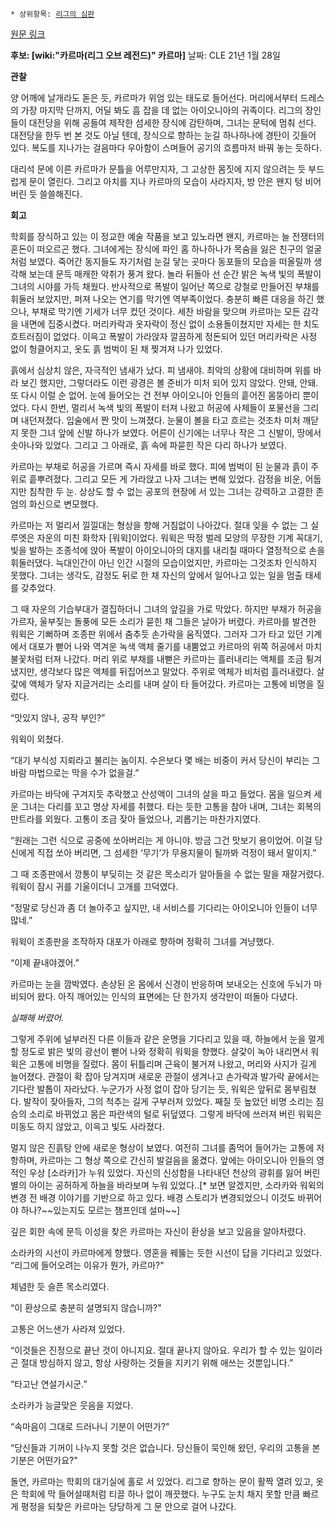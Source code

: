  * 상위항목: [[리그의 심판]]

[http://na.leagueoflegends.com/board/showthread.php?t=487487 원문 링크]

'''후보: [wiki:"카르마(리그 오브 레전드)" 카르마]'''
날짜: CLE 21년 1월 28일

'''관찰'''

양 어깨에 날개라도 돋은 듯, 카르마가 위엄 있는 태도로 들어선다. 머리에서부터 드레스의 가장 마지막 단까지, 어딜 봐도 흠 잡을 데 없는 아이오니아의 귀족이다. 리그의 장인들이 대전당을 위해 공들여 제작한 섬세한 장식에 감탄하며, 그녀는 문턱에 멈춰 선다. 대전당을 한두 번 본 것도 아닐 텐데, 장식으로 향하는 눈길 하나하나에 경탄이 깃들어 있다. 복도를 지나가는 걸음마다 우아함이 스며들어 공기의 흐름마저 바꿔 놓는 듯하다.

대리석 문에 이른 카르마가 문틀을 어루만지자, 그 고상한 몸짓에 지지 않으려는 듯 부드럽게 문이 열린다. 그리고 아치를 지나 카르마의 모습이 사라지자, 방 안은 왠지 텅 비어 버린 듯 쓸쓸해진다.

'''회고'''

학회를 장식하고 있는 이 정교한 예술 작품을 보고 있노라면 왠지, 카르마는 늘 전쟁터의 혼돈이 떠오르곤 했다. 그녀에게는 장식에 파인 홈 하나하나가 목숨을 잃은 친구의 얼굴처럼 보였다. 죽어간 동지들도 자기처럼 눈길 닿는 곳마다 동포들의 모습을 떠올릴까 생각해 보는데 문득 매캐한 악취가 풍겨 왔다. 놀라 뒤돌아 선 순간 밝은 녹색 빛의 폭발이 그녀의 시야를 가득 채웠다. 반사적으로 폭발이 일어난 쪽으로 강철로 만들어진 부채를 휘둘러 보았지만, 퍼져 나오는 연기를 막기엔 역부족이었다. 충분히 빠른 대응을 하긴 했으나, 부채로 막기엔 기세가 너무 컸던 것이다. 세찬 바람을 맞으며 카르마는 모든 감각을 내면에 집중시켰다. 머리카락과 옷자락이 정신 없이 소용돌이쳤지만 자세는 한 치도 흐트러짐이 없었다. 이윽고 폭발이 가라앉자 깔끔하게 정돈되어 있던 머리카락은 사정 없이 헝클어지고, 옷도 흙 범벅이 된 채 찢겨져 나가 있었다.

흙에서 심상치 않은, 자극적인 냄새가 났다. 피 냄새야. 최악의 상황에 대비하며 위를 바라 보긴 했지만, 그렇더라도 이런 광경은 볼 준비가 미처 되어 있지 않았다. 안돼, 안돼. 또 다시 이럴 순 없어. 눈에 들어오는 건 전부 아이오니아 인들의 흩어진 몸뚱아리 뿐이었다. 다시 한번, 멀리서 녹색 빛의 폭발이 터져 나왔고 허공에 사체들이 포물선을 그리며 내던져졌다. 입술에서 짠 맛이 느껴졌다. 눈물이 볼을 타고 흐르는 것조차 미처 깨닫지 못한 그녀 앞에 신발 하나가 보였다. 어른이 신기에는 너무나 작은 그 신발이, 땅에서 솟아나와 있었다. 그리고 그 아래로, 흙 속에 파묻힌 작은 다리 하나가 보였다.

카르마는 부채로 허공을 가르며 즉시 자세를 바로 했다. 피에 범벅이 된 눈물과 흙이 주위로 흩뿌려졌다. 그리고 모든 게 가라앉고 나자 그녀는 변해 있었다. 감정을 비운, 어둡지만 침착한 두 눈. 상상도 할 수 없는 공포의 현장에 서 있는 그녀는 강력하고 고결한 존엄의 화신으로 변모했다.

카르마는 저 멀리서 낄낄대는 형상을 향해 거침없이 나아갔다. 절대 잊을 수 없는 그 실루엣은 자운의 미친 화학자 [워윅]이었다. 워윅은 딱정 벌레 모양의 무장한 기계 꼭대기, 빛을 발하는 조종석에 앉아 폭발이 아이오니아의 대지를 내리칠 때마다 열정적으로 손을 휘둘러댔다. 늑대인간이 아닌 인간 시절의 모습이었지만, 카르마는 그것조차 인식하지 못했다. 그녀는 생각도, 감정도 뒤로 한 채 자신의 앞에서 일어나고 있는 일을 멈출 태세를 갖추었다.

그 때 자운의 기습부대가 결집하더니 그녀의 앞길을 가로 막았다. 하지만 부채가 허공을 가르자, 울부짖는 돌풍에 모든 소리가 묻힌 채 그들은 날아가 버렸다. 카르마를 발견한 워윅은 기뻐하며 조종판 위에서 춤추듯 손가락을 움직였다. 그러자 그가 타고 있던 기계에서 대포가 뻗어 나와 역겨운 녹색 액체 줄기를 내뿜었고 카르마의 위쪽 허공에서 마치 불꽃처럼 터져 나갔다. 머리 위로 부채를 내뻗은 카르마는 흘러내리는 액체를 조금 튕겨 냈지만, 생각보다 많은 액체를 뒤집어쓰고 말았다. 주위로 액체가 비처럼 흘러내렸다. 살갗에 액체가 닿자 지글거리는 소리를 내며 살이 타 들어갔다. 카르마는 고통에 비명을 질렀다.

“맛있지 않나, 공작 부인?” 

워윅이 외쳤다. 

“대기 부식성 지뢰라고 불리는 놈이지. 수은보다 몇 배는 비중이 커서 당신이 부리는 그 바람 마법으로는 막을 수가 없을걸.”

카르마는 바닥에 구겨지듯 추락했고 산성액이 그녀의 살을 파고 들었다. 몸을 일으켜 세운 그녀는 다리를 꼬고 명상 자세를 취했다. 타는 듯한 고통을 참아 내며, 그녀는 회복의 만트라를 외웠다. 고통이 조금 잦아 들었으나, 괴롭기는 마찬가지였다.

“원래는 그런 식으로 공중에 쏘아버리는 게 아니야. 방금 그건 맛보기 용이었어. 이걸 당신에게 직접 쏘아 버리면, 그 섬세한 ‘무기’가 무용지물이 될까봐 걱정이 돼서 말이지.”

그 때 조종판에서 깡통이 부딪히는 것 같은 목소리가 알아들을 수 없는 말을 재잘거렸다. 워윅이 잠시 귀를 기울이더니 고개를 끄덕였다. 

“정말로 당신과 좀 더 놀아주고 싶지만, 내 서비스를 기다리는 아이오니아 인들이 너무 많네.” 

워윅이 조종판을 조작하자 대포가 아래로 향하며 정확히 그녀를 겨냥했다. 

“이제 끝내야겠어.”

카르마는 눈을 깜박였다. 손상된 온 몸에서 신경이 반응하며 보내오는 신호에 두뇌가 마비되어 왔다. 아직 깨어있는 인식의 표면에는 단 한가지 생각만이 떠돌아 다녔다.

''실패해 버렸어.''

그렇게 주위에 널부러진 다른 이들과 같은 운명을 기다리고 있을 때, 하늘에서 눈을 멀게 할 정도로 밝은 빛의 광선이 뻗어 나와 정확히 워윅을 향했다. 살갗이 녹아 내리면서 워윅은 고통에 비명을 질렀다. 몸이 뒤틀리며 근육이 불거져 나왔고, 머리와 사지가 길게 늘어졌다. 관절이 확 잡아 당겨지며 새로운 관절이 생겨나고 손가락과 발가락 끝에서는 기다란 발톱이 자라났다. 누군가가 사정 없이 잡아 당기는 듯, 워윅은 앞뒤로 몸부림쳤다. 발작이 잦아들자, 그의 척추는 길게 구부러져 있었다. 째질 듯 높았던 비명 소리는 짐승의 소리로 바뀌었고 몸은 파란색의 털로 뒤덮였다. 그렇게 바닥에 쓰러져 버린 워윅은 미동도 하지 않았고, 이윽고 빛도 사라졌다.

멀지 않은 진흙탕 안에 새로운 형상이 보였다. 여전히 그녀를 좀먹어 들어가는 고통에 저항하며, 카르마는 그 형상 쪽으로 간신히 발걸음을 옮겼다. 앞에는 아이오니아 인들의 영적인 우상 [소라카]가 누워 있었다. 자신의 신성함을 나타내던 천상의 광휘를 잃어 버린 별의 아이는 공허하게 하늘을 바라보며 누워 있었다..[* 보면 알겠지만, 소라카와 워윅의 변경 전 배경 이야기를 기반으로 하고 있다. 배경 스토리가 변경되었으니 이것도 바뀌어야 하나?~~있는지도 모르는 챔프인데 설마~~]

깊은 회한 속에 문득 이성을 찾은 카르마는 자신이 환상을 보고 있음을 알아차렸다.

소라카의 시선이 카르마에게 향했다. 영혼을 꿰뚫는 듯한 시선이 답을 기다리고 있었다. “리그에 들어오려는 이유가 뭔가, 카르마?" 

체념한 듯 슬픈 목소리였다.

“이 환상으로 충분히 설명되지 않습니까?" 

고통은 어느샌가 사라져 있었다. 

“이것들은 진정으로 끝난 것이 아니지요. 절대 끝나지 않아요. 우리가 할 수 있는 일이라곤 절대 방심하지 않고, 항상 사랑하는 것들을 지키기 위해 애쓰는 것뿐입니다.”

“타고난 연설가시군.” 

소라카가 능글맞은 웃음을 지었다. 

“속마음이 그대로 드러나니 기분이 어떤가?"

“당신들과 기꺼이 나누지 못할 것은 없습니다. 당신들이 묵인해 왔던, 우리의 고통을 본 기분은 어떤가요?"

돌연, 카르마는 학회의 대기실에 홀로 서 있었다. 리그로 향하는 문이 활짝 열려 있고, 옷은 학회에 막 들어설때처럼 티끌 하나 없이 깨끗했다. 누구도 눈치 채지 못할 만큼 빠르게 평정을 되찾은 카르마는 당당하게 그 문 안으로 걸어 나갔다.
